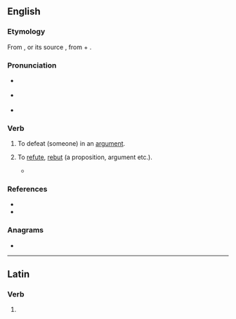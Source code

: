 ==English==

===Etymology===
From {{der|en|fr|rédarguer}}, or its source {{der|en|la|redarguere}}, from {{m|la|re-}} + {{m|la|arguere||argue}}.

===Pronunciation===
* {{a|UK}} {{IPA|en|/ɹɛˈdɑːɡjuː/}}
* {{a|US}} {{IPA|en|/ɹɛˈdɑɹɡjuː/}}
* {{audio|en|LL-Q1860 (eng)-Vealhurl-redargue.wav |Audio (UK)}}

===Verb===
{{en-verb}}

# {{lb|en|Scotland|transitive}} To defeat (someone) in an [[argument]].
# {{lb|en|Scotland|transitive}} To [[refute]], [[rebut]] (a proposition, argument etc.).
#* {{quote-book|en|1771|Tobias Smollett|Humphry Clinker|passage=The objections you mention, I humbly conceive, are such as may be '''redargued''', if not entirely removed.}}

===References===
* {{R:DSL}}
* {{R:Lexico}}

===Anagrams===
* {{anagrams|en|a=adeegrru|reargued|reguarde}}

----

==Latin==

===Verb===
{{la-verb-form|redargue}}

# {{inflection of|la|redarguō||2|s|pres|actv|impr}}
